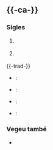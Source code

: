 {{vegeu|afi|afí}}

== {{-ca-}} ==
{{ca-pron}}

=== Sigles ===
{{sigles|ca|np}}

# {{marca|ca|masculí}} {{sigles de|ca|[[alfabet|Alfabet]] [[fonètic|Fonètic]] [[internacional|Internacional]]}}
# {{marca|ca|femení}} {{sigles de|ca|[[associació|Associació]] [[fonètica|Fonètica]] [[internacional|Internacional]]}}

{{-trad-}}
{{t-inici}}
* {{de}}: {{trad|de|IPA}}
* {{en}}: {{trad|en|IPA}}
* {{es}}: {{trad|es|AFI}}
* {{fr}}: {{trad|fr|API}}
{{t-final}}

=== Vegeu també ===
* {{Viquipèdia}}
